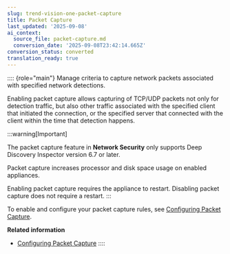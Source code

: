 ```yaml
---
slug: trend-vision-one-packet-capture
title: Packet Capture
last_updated: '2025-09-08'
ai_context:
  source_file: packet-capture.md
  conversion_date: '2025-09-08T23:42:14.665Z'
conversion_status: converted
translation_ready: true
---
```


:::: {role="main"}
Manage criteria to capture network packets associated with specified network detections.

Enabling packet capture allows capturing of TCP/UDP packets not only for detection traffic, but also other traffic associated with the specified client that initiated the connection, or the specified server that connected with the client within the time that detection happens.

:::warning[Important]

The packet capture feature in **Network Security** only supports Deep Discovery Inspector version 6.7 or later.

Packet capture increases processor and disk space usage on enabled appliances.

Enabling packet capture requires the appliance to restart. Disabling packet capture does not require a restart.
:::

To enable and configure your packet capture rules, see [Configuring Packet Capture](configuring-packet-capture.mdx).

**Related information**

- [Configuring Packet Capture](configuring-packet-capture.md "Enable and configure packet capture rules.")
::::
